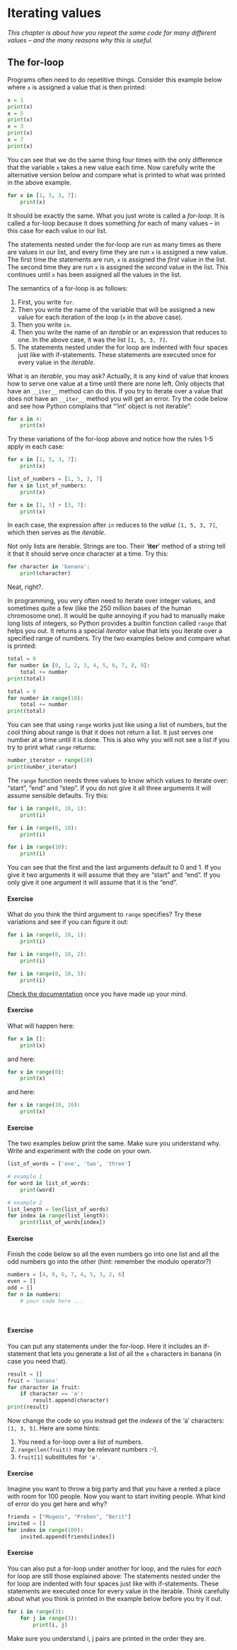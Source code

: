 # Iterating values {#sec-iteration}

*This chapter is about how you repeat the same code for many different values -- and the many reasons why this is useful.*

## The for-loop {.unnumbered}

Programs often need to do repetitive things. Consider this example below where `x` is assigned a value that is then printed:

```python
x = 1
print(x)
x = 5
print(x)
x = 3
print(x)
x = 7
print(x)
```

You can see that we do the same thing four times with the only difference that the variable `x` takes a new value each time. Now carefully write the alternative version below and compare what is printed to what was printed in the above example.

```python
for x in [1, 5, 3, 7]:
    print(x)    
```

It should be exactly the same. What you just wrote is called a *for-loop*. It is called a for-loop because it does something *for* each of many values -- in this case for each value in our list.

The statements nested under the for-loop are run as many times as there are values in our list, and every time they are run `x` is assigned a new value. The first time the statements are run, `x` is assigned the *first* value in the list. The second time they are run `x` is assigned the *second* value in the list. This continues until `x` has been assigned all the values in the list.

The semantics of a for-loop is as follows:

1. First, you write `for`.
2. Then you write the name of the variable that will be assigned a new value for each iteration of the loop (`x` in the above case).
3. Then you write `in`.
4.  Then you write the name of an *iterable* or an expression that reduces to one. In the above case, it was the list `[1, 5, 3, 7]`.
5. The statements nested under the for loop are indented with four spaces just like with if-statements. These statements are executed once for every value in the *iterable*. 

What is an *iterable*, you may ask? Actually, it is any kind of value that knows how to serve one value at a time until there are none left. Only objects that have an `__iter__` method can do this. If you try to iterate over a value that does not have an `__iter__` method you will get an error. Try the code below and see how Python complains that "'int' object is not iterable":

```python
for x in 4:
    print(x)
```

Try these variations of the for-loop above and notice how the rules 1-5 apply in each case:

```python
for x in [1, 5, 3, 7]:
    print(x)    

list_of_numbers = [1, 5, 3, 7]
for x in list_of_numbers:
    print(x)    

for x in [1, 5] + [3, 7]:
    print(x)    
```

In each case, the expression after `in` reduces to the *value* `[1, 5, 3, 7]`, which then serves as the *iterable*.

Not only lists are iterable. Strings are too. Their '__iter__' method of a string tell it that it should serve once character at a time. Try this:

```python
for character in 'banana':
    print(character)
```

Neat, right?.

In programming, you very often need to iterate over integer values, and sometimes quite a few (like the 250 million bases of the human chromosome one). It would be quite annoying if you had to manually make long lists of integers, so Python provides a builtin function called `range` that helps you out. It returns a special *iterator* value that lets you iterate over a specified range of numbers. Try the two examples below and compare what is printed:

```python
total = 0
for number in [0, 1, 2, 3, 4, 5, 6, 7, 8, 9]:
    total += number
print(total)

total = 0
for number in range(10):
    total += number
print(total)
```

You can see that using `range` works just like using a list of numbers, but the cool thing about range is that it does not return a list. It just serves one number at a time until it is done. This is also why you will not see a list if you try to print what `range` returns:

```python
number_iterator = range(10)
print(number_iterator)
```

The `range` function needs three values to know which values to iterate over: "start", "end" and "step". If you do not give it all three arguments it will assume sensible defaults. Try this:

```python
for i in range(0, 10, 1):
    print(i)

for i in range(0, 10):
    print(i)

for i in range(10):
    print(i)
```

You can see that the first and the last arguments default to 0 and 1. If you give it two arguments it will assume that they are "start" and "end". If you only give it one argument it will assume that it is the "end". 

#### Exercise
What do you think the third argument to `range` specifies? Try these variations and see if you can figure it out:

```python
for i in range(0, 10, 1):
    print(i)

for i in range(0, 10, 2):
    print(i)

for i in range(0, 10, 3):
    print(i)
```

[Check the documentation](https://docs.python.org/3/library/stdtypes.html#range) once you have made up your mind.

#### Exercise
What will happen here:

```python
for x in []:
    print(x)  
```

and here:

```python
for x in range(0):
    print(x)  
```

and here:

```python
for x in range(10, 10):
    print(x)  
```

#### Exercise
The two examples below print the same. Make sure you understand why. Write and experiment with the code on your own.

```python
list_of_words = ['one', 'two', 'three']

# example 1
for word in list_of_words:
    print(word)

# example 2
list_length = len(list_of_words)
for index in range(list_length):
    print(list_of_words[index])
```

#### Exercise
Finish the code below so all the even numbers go into one list and all the odd numbers go into the other (hint: remember the modulo operator?)

```python
numbers = [4, 9, 6, 7, 4, 5, 3, 2, 6]
even = []
odd = []
for n in numbers:
    # your code here ...
    
    
```

#### Exercise
You can put any statements under the for-loop. Here it includes an if-statement that lets you generate a list of all the `a` characters in banana (in case you need that).

```python
result = []
fruit = 'banana'
for character in fruit:
    if character == 'a':
        result.append(character)
print(result)
```

Now change the code so you instead get the *indexes* of the 'a' characters: `[1, 3, 5]`. Here are some hints:

1. You need a for-loop over a list of numbers.
2. `range(len(fruit))` may be relevant numbers :-).
3. `fruit[1]` substitutes for `'a'`.

#### Exercise
Imagine you want to throw a big party and that you have a rented a place with room for 100 people. Now you want to start inviting people. What kind of error do you get here and why?

```python
friends = ["Mogens", "Preben", "Berit"]
invited = []
for index in range(100):
    invited.append(friends[index])
```

#### Exercise {#sec-ij_pairs}
You can also put a for-loop under another for loop, and the rules for *each* for loop are still those explained above: The statements nested under the for loop are indented with four spaces just like with if-statements. These statements are executed once for every value in the iterable. Think carefully about what you think is printed in the example below before you try it out.

```python
for i in range(3):
    for j in range(3):
        print(i, j)
```

Make sure you understand i, j pairs are printed in the order they are.



